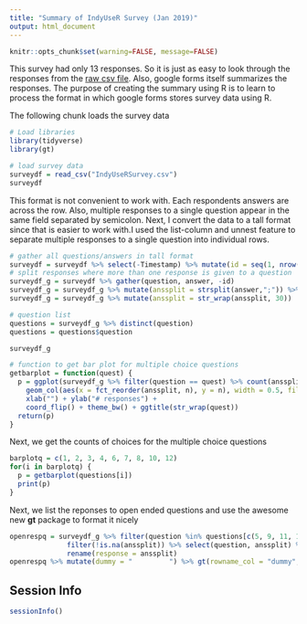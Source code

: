 ```yaml
---
title: "Summary of IndyUseR Survey (Jan 2019)"
output: html_document
---
```


```r
knitr::opts_chunk$set(warning=FALSE, message=FALSE)
```
This survey had only 13 responses. So it is just as easy to look through the responses from the [raw csv file](IndyUseRSurvey.csv). Also, google forms itself summarizes the responses. The purpose of creating the summary using R is to learn to process the format in which google forms stores survey data using R. 

The following chunk loads the survey data
```r
# Load libraries
library(tidyverse)
library(gt)

# load survey data
surveydf = read_csv("IndyUseRSurvey.csv")
surveydf
```
This format is not convenient to work with. Each respondents answers are across the row. Also, multiple responses to a single question appear in the same field separated by semicolon. Next, I convert the data to a tall format since that is easier to work with.I used the list-column and unnest feature to separate multiple responses to a single question into individual rows.
```r
# gather all questions/answers in tall format
surveydf = surveydf %>% select(-Timestamp) %>% mutate(id = seq(1, nrow(surveydf)))
# split responses where more than one response is given to a question
surveydf_g = surveydf %>% gather(question, answer, -id)
surveydf_g = surveydf_g %>% mutate(anssplit = strsplit(answer,";")) %>% unnest(anssplit)
surveydf_g = surveydf_g %>% mutate(anssplit = str_wrap(anssplit, 30))

# question list
questions = surveydf_g %>% distinct(question)
questions = questions$question

surveydf_g
```

```r
# function to get bar plot for multiple choice questions
getbarplot = function(quest) {
  p = ggplot(surveydf_g %>% filter(question == quest) %>% count(anssplit)) + 
    geom_col(aes(x = fct_reorder(anssplit, n), y = n), width = 0.5, fill = "lightblue") + 
    xlab("") + ylab("# responses") + 
    coord_flip() + theme_bw() + ggtitle(str_wrap(quest))
  return(p)
}
```

Next, we get the counts of choices for the multiple choice questions
```r
barplotq = c(1, 2, 3, 4, 6, 7, 8, 10, 12)
for(i in barplotq) {
  p = getbarplot(questions[i])
  print(p)
}
```

Next, we list the reponses to open ended questions and use the awesome new **gt** package to format it nicely
```r
openrespq = surveydf_g %>% filter(question %in% questions[c(5, 9, 11, 13, 14)]) %>% 
              filter(!is.na(anssplit)) %>% select(question, anssplit) %>% 
              rename(response = anssplit)
openrespq %>% mutate(dummy = "         ") %>% gt(rowname_col = "dummy", groupname_col = "question")
```

## Session Info

```r
sessionInfo()
```
